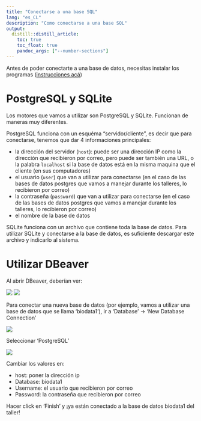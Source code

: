 ```yaml
---
title: "Conectarse a una base SQL"
lang: "es_CL"
description: "Como conectarse a una base SQL"
output:
  distill::distill_article:
    toc: true
    toc_float: true
    pandoc_args: ["--number-sections"]
---
```


Antes de poder conectarte a una base de datos, necesitas instalar los programas ([instrucciones acá](./inst_gen.html))

# PostgreSQL y SQLite

Los motores que vamos a utilizar son PostgreSQL y SQLite.
Funcionan de maneras muy diferentes.

PostgreSQL funciona con un esquéma "servidor/cliente", es decir que para conectarse, tenemos que dar 4 informaciones principales:

* la dirección del servidor (`host`): puede ser una dirección IP como la dirección que recibieron por correo, pero puede ser también una URL, o la palabra `localhost` si la base de datos está en la misma maquina que el cliente (en sus computadores)
* el usuario (`user`) que van a utilizar para conectarse (en el caso de las bases de datos postgres que vamos a manejar durante los talleres, lo recibieron por correo)
* la contraseña (`password`) que van a utilizar para conectarse (en el caso de las bases de datos postgres que vamos a manejar durante los talleres, lo recibieron por correo)
* el nombre de la base de datos 

SQLite funciona con un archivo que contiene toda la base de datos.
Para utilizar SQLite y conectarse a la base de datos, es suficiente descargar este archivo y indicarlo al sistema.

# Utilizar DBeaver

Al abrir DBeaver, deberían ver:

![](./Figs/DBeaver_1.png)
![](./Figs/DBeaver2.png)

Para conectar una nueva base de datos (por ejemplo, vamos a utilizar una base de datos que se llama 'biodata1'), ir a 'Database' -> 'New Database Connection'


![](./Figs/DBeaver_3.png)

Seleccionar 'PostgreSQL'

![](./Figs/DBeaver_4.png)

Cambiar los valores en:

* host: poner la dirección ip
* Database: biodata1
* Username: el usuario que recibieron por correo
* Password: la contraseña que recibieron por correo

Hacer click en 'Finish' y ¡ya están conectado a la base de datos biodata1 del taller!
